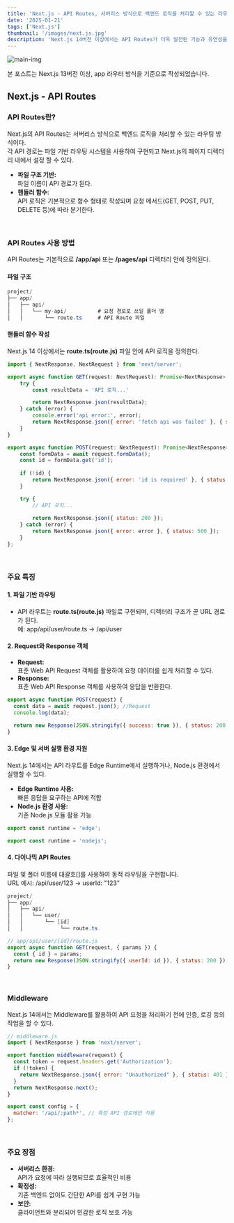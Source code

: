 ```yaml
---
title: 'Next.js - API Routes, 서버리스 방식으로 백엔드 로직을 처리할 수 있는 라우팅'
date: '2025-01-21'
tags: ['Next.js']
thumbnail: '/images/next.js.jpg'
description: 'Next.js 14버전 이상에서는 API Routes가 더욱 발전된 기능과 유연성을 제공한다. API 라우터에 대한 주요 개념, 설정 방법, 그리고 추가된 주요 기능들을 살펴보자.'
---
```


<img src="/images/next.js.jpg" alt="main-img" className="rounded-xl" />
<br />

<p className="text-info">본 포스트는 Next.js 13버전 이상, app 라우터 방식을 기준으로 작성되었습니다. </p>

## Next.js - API Routes

### API Routes란?

Next.js의 API Routes는 서버리스 방식으로 백엔드 로직을 처리할 수 있는 라우팅 방식이다.<br />
각 API 경로는 파일 기반 라우팅 시스템을 사용하여 구현되고 Next.js의 페이지 디렉터리 내에서 설정 할 수 있다.
- **파일 구조 기반:**<br />파일 이름이 API 경로가 된다.
- **핸들러 함수:**<br />API 로직은 기본적으로 함수 형태로 작성되며 요청 메서드(GET, POST, PUT, DELETE 등)에 따라 분기한다.
<br />

### API Routes 사용 방법

API Routes는 기본적으로 **/app/api** 또는 **/pages/api** 디렉터리 안에 정의된다.
<br />

#### 파일 구조
```csharp
project/
├── app/
│   ├── api/
│   │   └── my-api/          # 요청 경로로 쓰일 폴더 명
│   │       └── route.ts     # API Route 파일
```

#### 핸들러 함수 작성

Next.js 14 이상에서는 **route.ts(route.js)** 파일 안에 API 로직을 정의한다.
```javascript
import { NextResponse, NextRequest } from 'next/server';

export async function GET(request: NextRequest): Promise<NextResponse> {
    try {
        const resultData = 'API 로직...'

        return NextResponse.json(resultData);
    } catch (error) {
        console.error('api error:', error);
        return NextResponse.json({ error: 'fetch api was failed' }, { status: 500 });
    }
}

export async function POST(request: NextRequest): Promise<NextResponse> {
    const formData = await request.formData();
    const id = formData.get('id');
    
    if (!id) {
        return NextResponse.json({ error: 'id is required' }, { status: 200 });
    }

    try {
        // API 로직...
    
        return NextResponse.json({ status: 200 });
    } catch (error) {
        return NextResponse.json({ error: error }, { status: 500 });
    }
};
```
<br />

### 주요 특징

#### 1. 파일 기반 라우팅
- API 라우트는 **route.ts(route.js)** 파일로 구현되며, 디렉터리 구조가 곧 URL 경로가 된다.<br />
예: app/api/user/route.ts → /api/user

#### 2. Request와 Response 객체
- **Request:**<br />
표준 Web API Request 객체를 활용하여 요청 데이터를 쉽게 처리할 수 있다.
- **Response:**<br />
표준 Web API Response 객체를 사용하여 응답을 반환한다.
```javascript
export async function POST(request) {
  const data = await request.json(); //Request
  console.log(data);

  return new Response(JSON.stringify({ success: true }), { status: 200 }); //Response
}
```

#### 3. Edge 및 서버 실행 환경 지원
Next.js 14에서는 API 라우트를 Edge Runtime에서 실행하거나, Node.js 환경에서 실행할 수 있다.
- **Edge Runtime 사용:**<br />
빠른 응답을 요구하는 API에 적합
- **Node.js 환경 사용:**<br />
기존 Node.js 모듈 활용 가능
```javascript
export const runtime = 'edge';

export const runtime = 'nodejs';
```

#### 4. 다이나믹 API Routes
파일 및 폴더 이름에 대괄호[]를 사용하여 동적 라우팅을 구현합니다.<br />
URL 예시: /api/user/123 → userId: "123"
```csharp
project/
├── app/
│   ├── api/
│   │   └── user/
│   │       └── [id]
│   │            └── route.ts
```
```javascript
// app/api/user/[id]/route.js
export async function GET(request, { params }) {
  const { id } = params;
  return new Response(JSON.stringify({ userId: id }), { status: 200 });
}
```
<br />

### Middleware
Next.js 14에서는 Middleware를 활용하여 API 요청을 처리하기 전에 인증, 로깅 등의 작업을 할 수 있다.
```javascript
// middleware.js
import { NextResponse } from 'next/server';

export function middleware(request) {
  const token = request.headers.get('Authorization');
  if (!token) {
    return NextResponse.json({ error: "Unauthorized" }, { status: 401 });
  }
  return NextResponse.next();
}

export const config = {
  matcher: '/api/:path*', // 특정 API 경로에만 적용
};
```
<br />

### 주요 장점

- **서버리스 환경:**<br />
API가 요청에 따라 실행되므로 효율적인 비용
- **확정성:**<br />
기존 백엔드 없이도 간단한 API를 쉽게 구현 가능
- **보안:**<br />
클라이언트와 분리되어 민감한 로직 보호 가능